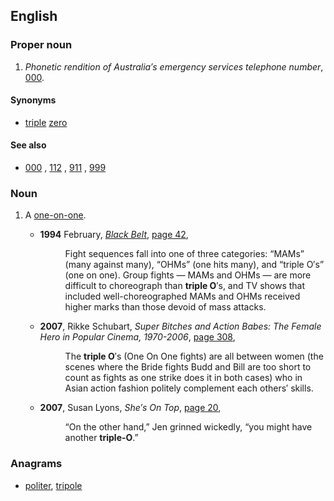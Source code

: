==English==

===Proper noun===
{{en-proper noun}}

# {{context|Australia|lang=en}} ''Phonetic rendition of Australia′s emergency services telephone number'', [[000]].

====Synonyms====
* [[triple]] [[zero]]

====See also====
* {{sense|emergency services phone number}} [[000]] {{qualifier|Australia}}, [[112]] {{qualifier|EU}}, [[911]] {{qualifier|US}}, [[999]] {{qualifier|UK|Ireland}}

===Noun===
{{en-noun|triple O's}}

# {{context|US|lang=en}} A [[one-on-one]].
#* '''1994''' February, ''[[w:Black Belt (magazine)|Black Belt]]'', [http://books.google.com.au/books?id=ENIDAAAAMBAJ&pg=PA42&dq=%22triple+O%22+-intitle:%22%22+-inauthor:%22%22&hl=en&sa=X&ei=ehuaUNnFD8jNmgXduoHwAg&redir_esc=y#v=onepage&q=%22triple%20O%22%20-intitle%3A%22%22%20-inauthor%3A%22%22&f=false page 42],
#*: Fight sequences fall into one of three categories: “MAMs” (many against many), “OHMs” (one hits many), and “triple O′s” (one on one). Group fights — MAMs and OHMs — are more difficult to choreograph than '''triple O'''′s, and TV shows that included well-choreographed MAMs and OHMs received higher marks than those devoid of mass attacks.
#* '''2007''', Rikke Schubart, ''Super Bitches and Action Babes: The Female Hero in Popular Cinema, 1970-2006'', [http://books.google.com.au/books?id=GYOeGrtUjAoC&pg=PA308&dq=%22triple+O%22+-intitle:%22%22+-inauthor:%22%22&hl=en&sa=X&ei=ehuaUNnFD8jNmgXduoHwAg&redir_esc=y#v=onepage&q=%22triple%20O%22%20-intitle%3A%22%22%20-inauthor%3A%22%22&f=false page 308],
#*: The '''triple O'''′s (One On One fights) are all between women (the scenes where the Bride fights Budd and Bill are too short to count as fights as one strike does it in both cases) who in Asian action fashion politely complement{{sic}} each others′ skills.
#* '''2007''', Susan Lyons, ''She′s On Top'', [http://books.google.com.au/books?id=yxW-lQxKiY4C&pg=PA20&dq=%22triple+O%22+-intitle:%22%22+-inauthor:%22%22&hl=en&sa=X&ei=ehuaUNnFD8jNmgXduoHwAg&redir_esc=y#v=onepage&q=%22triple%20O%22%20-intitle%3A%22%22%20-inauthor%3A%22%22&f=false page 20],
#*: “On the other hand,” Jen grinned wickedly, “you might have another '''triple-O'''.”

===Anagrams===
* [[politer#English|politer]], [[tripole#English|tripole]]